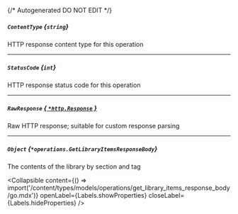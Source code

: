 {/* Autogenerated DO NOT EDIT  */}

##### `ContentType` *{`string`}*
HTTP response content type for this operation

---
##### `StatusCode` *{`int`}*
HTTP response status code for this operation

---
##### `RawResponse` [*{ `*http.Response` }*](https://pkg.go.dev/net/http#Response)
Raw HTTP response; suitable for custom response parsing

---
##### `Object` *{`*operations.GetLibraryItemsResponseBody`}*
The contents of the library by section and tag

<Collapsible content={() => import('/content/types/models/operations/get_library_items_response_body/go.mdx')} openLabel={Labels.showProperties} closeLabel={Labels.hideProperties} />



